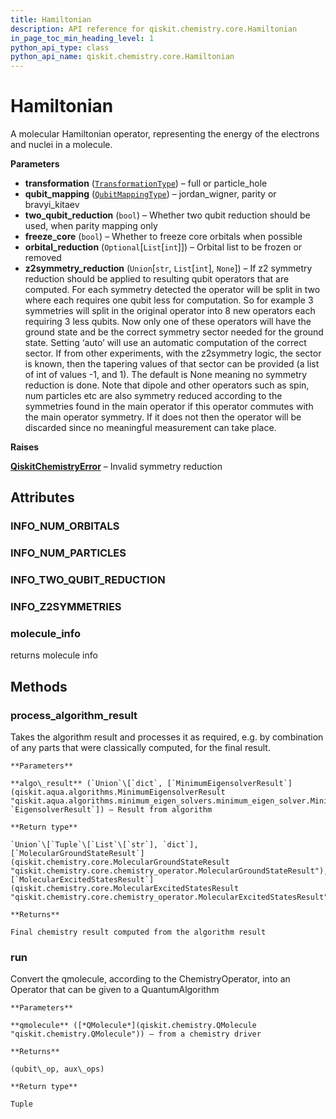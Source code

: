 ```yaml
---
title: Hamiltonian
description: API reference for qiskit.chemistry.core.Hamiltonian
in_page_toc_min_heading_level: 1
python_api_type: class
python_api_name: qiskit.chemistry.core.Hamiltonian
---
```


# Hamiltonian

<Class id="qiskit.chemistry.core.Hamiltonian" github="https://github.com/qiskit-community/qiskit-aqua/tree/stable/0.7/qiskit/chemistry/core/hamiltonian.py" signature="Hamiltonian(transformation=TransformationType.FULL, qubit_mapping=QubitMappingType.PARITY, two_qubit_reduction=True, freeze_core=False, orbital_reduction=None, z2symmetry_reduction=None)">
  A molecular Hamiltonian operator, representing the energy of the electrons and nuclei in a molecule.

  **Parameters**

  *   **transformation** ([`TransformationType`](qiskit.chemistry.core.TransformationType "qiskit.chemistry.core.hamiltonian.TransformationType")) – full or particle\_hole
  *   **qubit\_mapping** ([`QubitMappingType`](qiskit.chemistry.core.QubitMappingType "qiskit.chemistry.core.hamiltonian.QubitMappingType")) – jordan\_wigner, parity or bravyi\_kitaev
  *   **two\_qubit\_reduction** (`bool`) – Whether two qubit reduction should be used, when parity mapping only
  *   **freeze\_core** (`bool`) – Whether to freeze core orbitals when possible
  *   **orbital\_reduction** (`Optional`\[`List`\[`int`]]) – Orbital list to be frozen or removed
  *   **z2symmetry\_reduction** (`Union`\[`str`, `List`\[`int`], `None`]) – If z2 symmetry reduction should be applied to resulting qubit operators that are computed. For each symmetry detected the operator will be split in two where each requires one qubit less for computation. So for example 3 symmetries will split in the original operator into 8 new operators each requiring 3 less qubits. Now only one of these operators will have the ground state and be the correct symmetry sector needed for the ground state. Setting ‘auto’ will use an automatic computation of the correct sector. If from other experiments, with the z2symmetry logic, the sector is known, then the tapering values of that sector can be provided (a list of int of values -1, and 1). The default is None meaning no symmetry reduction is done. Note that dipole and other operators such as spin, num particles etc are also symmetry reduced according to the symmetries found in the main operator if this operator commutes with the main operator symmetry. If it does not then the operator will be discarded since no meaningful measurement can take place.

  **Raises**

  [**QiskitChemistryError**](qiskit.chemistry.QiskitChemistryError "qiskit.chemistry.QiskitChemistryError") – Invalid symmetry reduction

  ## Attributes

  ### INFO\_NUM\_ORBITALS

  <Attribute id="qiskit.chemistry.core.Hamiltonian.INFO_NUM_ORBITALS" signature="= 'num_orbitals'" />

  ### INFO\_NUM\_PARTICLES

  <Attribute id="qiskit.chemistry.core.Hamiltonian.INFO_NUM_PARTICLES" signature="= 'num_particles'" />

  ### INFO\_TWO\_QUBIT\_REDUCTION

  <Attribute id="qiskit.chemistry.core.Hamiltonian.INFO_TWO_QUBIT_REDUCTION" signature="= 'two_qubit_reduction'" />

  ### INFO\_Z2SYMMETRIES

  <Attribute id="qiskit.chemistry.core.Hamiltonian.INFO_Z2SYMMETRIES" signature="= 'z2symmetries'" />

  ### molecule\_info

  <Attribute id="qiskit.chemistry.core.Hamiltonian.molecule_info">
    returns molecule info
  </Attribute>

  ## Methods

  ### process\_algorithm\_result

  <Function id="qiskit.chemistry.core.Hamiltonian.process_algorithm_result" signature="Hamiltonian.process_algorithm_result(algo_result)">
    Takes the algorithm result and processes it as required, e.g. by combination of any parts that were classically computed, for the final result.

    **Parameters**

    **algo\_result** (`Union`\[`dict`, [`MinimumEigensolverResult`](qiskit.aqua.algorithms.MinimumEigensolverResult "qiskit.aqua.algorithms.minimum_eigen_solvers.minimum_eigen_solver.MinimumEigensolverResult"), `EigensolverResult`]) – Result from algorithm

    **Return type**

    `Union`\[`Tuple`\[`List`\[`str`], `dict`], [`MolecularGroundStateResult`](qiskit.chemistry.core.MolecularGroundStateResult "qiskit.chemistry.core.chemistry_operator.MolecularGroundStateResult"), [`MolecularExcitedStatesResult`](qiskit.chemistry.core.MolecularExcitedStatesResult "qiskit.chemistry.core.chemistry_operator.MolecularExcitedStatesResult")]

    **Returns**

    Final chemistry result computed from the algorithm result
  </Function>

  ### run

  <Function id="qiskit.chemistry.core.Hamiltonian.run" signature="Hamiltonian.run(qmolecule)">
    Convert the qmolecule, according to the ChemistryOperator, into an Operator that can be given to a QuantumAlgorithm

    **Parameters**

    **qmolecule** ([*QMolecule*](qiskit.chemistry.QMolecule "qiskit.chemistry.QMolecule")) – from a chemistry driver

    **Returns**

    (qubit\_op, aux\_ops)

    **Return type**

    Tuple
  </Function>
</Class>

